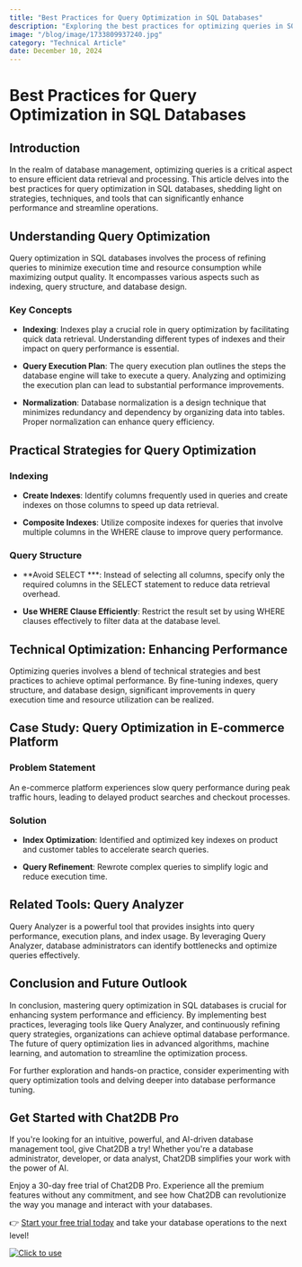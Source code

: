 ```yaml
---
title: "Best Practices for Query Optimization in SQL Databases"
description: "Exploring the best practices for optimizing queries in SQL databases to improve performance and efficiency."
image: "/blog/image/1733809937240.jpg"
category: "Technical Article"
date: December 10, 2024
---
```


# Best Practices for Query Optimization in SQL Databases


<Authors date="December 10, 2024">
  <Author name="Jing" link="https://chat2db.ai" />
</Authors>

## Introduction

In the realm of database management, optimizing queries is a critical aspect to ensure efficient data retrieval and processing. This article delves into the best practices for query optimization in SQL databases, shedding light on strategies, techniques, and tools that can significantly enhance performance and streamline operations.

## Understanding Query Optimization

Query optimization in SQL databases involves the process of refining queries to minimize execution time and resource consumption while maximizing output quality. It encompasses various aspects such as indexing, query structure, and database design.

### Key Concepts

- **Indexing**: Indexes play a crucial role in query optimization by facilitating quick data retrieval. Understanding different types of indexes and their impact on query performance is essential.

- **Query Execution Plan**: The query execution plan outlines the steps the database engine will take to execute a query. Analyzing and optimizing the execution plan can lead to substantial performance improvements.

- **Normalization**: Database normalization is a design technique that minimizes redundancy and dependency by organizing data into tables. Proper normalization can enhance query efficiency.

## Practical Strategies for Query Optimization

### Indexing

- **Create Indexes**: Identify columns frequently used in queries and create indexes on those columns to speed up data retrieval.

- **Composite Indexes**: Utilize composite indexes for queries that involve multiple columns in the WHERE clause to improve query performance.

### Query Structure

- **Avoid SELECT ***: Instead of selecting all columns, specify only the required columns in the SELECT statement to reduce data retrieval overhead.

- **Use WHERE Clause Efficiently**: Restrict the result set by using WHERE clauses effectively to filter data at the database level.

## Technical Optimization: Enhancing Performance

Optimizing queries involves a blend of technical strategies and best practices to achieve optimal performance. By fine-tuning indexes, query structure, and database design, significant improvements in query execution time and resource utilization can be realized.

## Case Study: Query Optimization in E-commerce Platform

### Problem Statement

An e-commerce platform experiences slow query performance during peak traffic hours, leading to delayed product searches and checkout processes.

### Solution

- **Index Optimization**: Identified and optimized key indexes on product and customer tables to accelerate search queries.

- **Query Refinement**: Rewrote complex queries to simplify logic and reduce execution time.

## Related Tools: Query Analyzer

Query Analyzer is a powerful tool that provides insights into query performance, execution plans, and index usage. By leveraging Query Analyzer, database administrators can identify bottlenecks and optimize queries effectively.

## Conclusion and Future Outlook

In conclusion, mastering query optimization in SQL databases is crucial for enhancing system performance and efficiency. By implementing best practices, leveraging tools like Query Analyzer, and continuously refining query strategies, organizations can achieve optimal database performance. The future of query optimization lies in advanced algorithms, machine learning, and automation to streamline the optimization process.

For further exploration and hands-on practice, consider experimenting with query optimization tools and delving deeper into database performance tuning.

## Get Started with Chat2DB Pro

If you're looking for an intuitive, powerful, and AI-driven database management tool, give Chat2DB a try! Whether you're a database administrator, developer, or data analyst, Chat2DB simplifies your work with the power of AI.

Enjoy a 30-day free trial of Chat2DB Pro. Experience all the premium features without any commitment, and see how Chat2DB can revolutionize the way you manage and interact with your databases.

👉 [Start your free trial today](https://chat2db.ai/pricing) and take your database operations to the next level!


[![Click to use](/image/blog/bg/chat2db.jpg)](https://chat2db.ai/)
